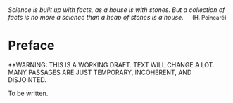 \
\
\
\
\
\


*Science is built up with facts, as a house is with stones. But a collection of facts is no more a science than a heap of stones is a house.*
\ \ \ \ [(H. Poincaré)]{style="text-align:right;font-size:90%"} 


# Preface {.unnumbered}



**WARNING: THIS IS A WORKING DRAFT. TEXT WILL CHANGE A LOT. MANY PASSAGES ARE JUST TEMPORARY, INCOHERENT, AND DISJOINTED.

To be written.


